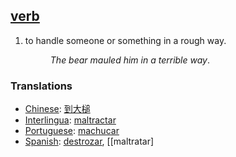 == [[verb]] ==
#to handle someone or something in a rough way.
#:''The bear mauled him in a terrible way''.

=== Translations ===
*[[Chinese]]: [[到大槌]]
*[[Interlingua]]: [[maltractar]]
*[[Portuguese]]: [[machucar]]
*[[Spanish]]: [[destrozar]], [[maltratar]